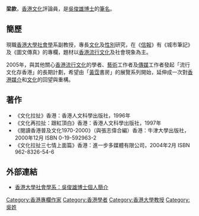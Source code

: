 '''梁款'''，[[香港|香港]][[文化|文化]]評論員，是[[吳俊雄|吳俊雄]][[博士|博士]]的[[筆名|筆名]]。

==簡歷==
現職[[香港大學|香港大學]][[社會學|社會學]]系副教授，專長[[文化|文化]]及[[性別|性別]]研究，在《[[信報|信報]]》有《城市筆記》及《圖文傳真》的專欄，題材以[[香港|香港]][[流行文化|流行文化]]及社會現象為主。

2005年，與其他關心[[香港|香港]][[流行文化|流行文化]]的學者、[[藝術|藝術]]工作者及[[傳媒|傳媒]]工作者發起「流行文化存香港」的長期計劃，希望由「[[黃霑|黃霑]]書房」的展覽系列開始，延伸成一次對[[香港|香港]][[媒介|媒介]]和[[文化|文化]]的回望與重構。

==著作==
*《文化拉扯》香港：香港人文科學出版社，1996年
*《文化再拉扯：跟紅頂白》香港：香港人文科學出版社，1997年
*《閱讀香港普及文化1970-2000》（與張志偉合編）香港：牛津大學出版社，2000年12月 ISBN 0-19-592963-2
*《文化拉扯三七情上面篇》香港：進一步多媒體有限公司，2004年2月 ISBN 962-8326-54-6 

==外部連結==
*[http://www.sociodep.hku.hk/html/ppl_teach_ng.htm 香港大學社會學系：吳俊雄博士個人簡介] {{Wayback|url=http://www.sociodep.hku.hk/html/ppl_teach_ng.htm |date=20130114045350 }}

{{China-academic-bio-stub}}

[[Category:香港專欄作家|Category:香港專欄作家]]
[[Category:香港學者|Category:香港學者]]
[[Category:香港大學教授|Category:香港大學教授]]
[[Category:吳姓|Category:吳姓]]